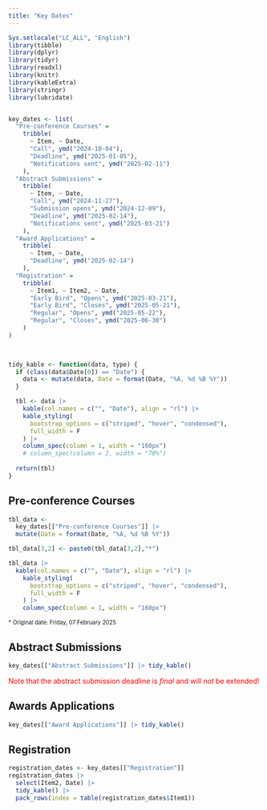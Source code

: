 ```yaml
---
title: "Key Dates"
---
```


```r
Sys.setlocale("LC_ALL", "English")
library(tibble)
library(dplyr)
library(tidyr)
library(readxl)
library(knitr)
library(kableExtra)
library(stringr)
library(lubridate)


key_dates <- list(
  "Pre-conference Courses" =
    tribble(
      ~ Item, ~ Date,
      "Call", ymd("2024-10-04"),
      "Deadline", ymd("2025-01-05"),
      "Notifications sent", ymd("2025-02-11")
    ),
  "Abstract Submissions" =
    tribble(
      ~ Item, ~ Date,
      "Call", ymd("2024-11-27"),
      "Submission opens", ymd("2024-12-09"),
      "Deadline", ymd("2025-02-14"),
      "Notifications sent", ymd("2025-03-21")
    ),
  "Award Applications" =
    tribble(
      ~ Item, ~ Date,
      "Deadline", ymd("2025-02-14")
    ),
  "Registration" =
    tribble(
      ~ Item1, ~ Item2, ~ Date,
      "Early Bird", "Opens", ymd("2025-03-21"),
      "Early Bird", "Closes", ymd("2025-05-21"),
      "Regular", "Opens", ymd("2025-05-22"),
      "Regular", "Closes", ymd("2025-06-30")
    )
)
  


tidy_kable <- function(data, type) {
  if (class(data$Date[0]) == "Date") {
    data <- mutate(data, Date = format(Date, "%A, %d %B %Y"))
  }

  tbl <- data |>
    kable(col.names = c("", "Date"), align = "rl") |>
    kable_styling(
      bootstrap_options = c("striped", "hover", "condensed"),
      full_width = F
    ) |> 
    column_spec(column = 1, width = "160px")
    # column_spec(column = 2, width = "70%") 
    
  return(tbl)
}


```

<!-- ## Invited Sessions -->

<!-- ```{r echo=F, message=F, warning=F} -->
<!-- key_dates[["Invited Sessions"]] |>  -->
<!--   tidy_kable() -->
<!-- ``` -->


## Pre-conference Courses

```r
tbl_data <- 
  key_dates[["Pre-conference Courses"]] |> 
  mutate(Date = format(Date, "%A, %d %B %Y"))

tbl_data[3,2] <- paste0(tbl_data[3,2],"*")

tbl_data |> 
  kable(col.names = c("", "Date"), align = "rl") |>
    kable_styling(
      bootstrap_options = c("striped", "hover", "condensed"),
      full_width = F
    ) |> 
    column_spec(column = 1, width = "160px")
```
[\* Original date: Friday, 07 February 2025]{style="font-size:80%"}


## Abstract Submissions

```r
key_dates[["Abstract Submissions"]] |> tidy_kable()
```
[Note that the abstract submission deadline is *final* and will *not* be extended!]{style="color:red"}

## Awards Applications

```r
key_dates[["Award Applications"]] |> tidy_kable()
```


## Registration

```r
registration_dates <- key_dates[["Registration"]]
registration_dates |> 
  select(Item2, Date) |> 
  tidy_kable() |> 
  pack_rows(index = table(registration_dates$Item1))

```